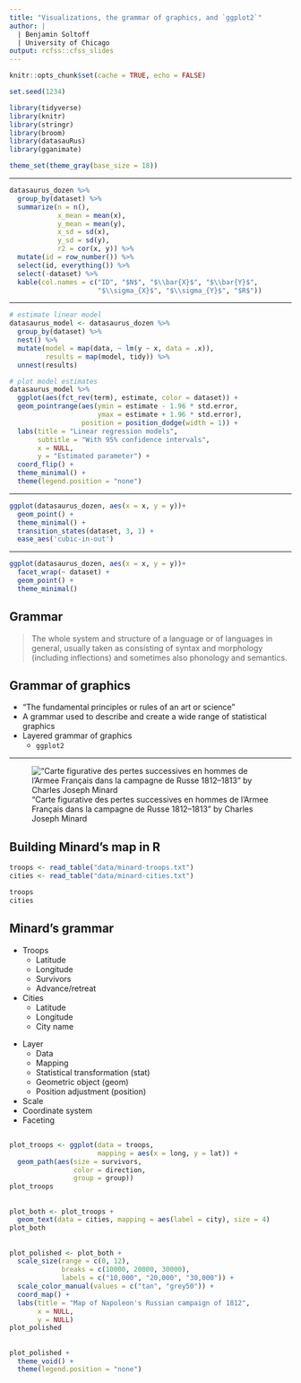 ```yaml
---
title: "Visualizations, the grammar of graphics, and `ggplot2`"
author: |
  | Benjamin Soltoff
  | University of Chicago
output: rcfss::cfss_slides
---
```


```r
knitr::opts_chunk$set(cache = TRUE, echo = FALSE)

set.seed(1234)

library(tidyverse)
library(knitr)
library(stringr)
library(broom)
library(datasauRus)
library(gganimate)

theme_set(theme_gray(base_size = 18))
```

----

```r
datasaurus_dozen %>%
  group_by(dataset) %>%
  summarize(n = n(),
            x_mean = mean(x),
            y_mean = mean(y),
            x_sd = sd(x),
            y_sd = sd(y),
            r2 = cor(x, y)) %>%
  mutate(id = row_number()) %>%
  select(id, everything()) %>%
  select(-dataset) %>%
  kable(col.names = c("ID", "$N$", "$\\bar{X}$", "$\\bar{Y}$",
                      "$\\sigma_{X}$", "$\\sigma_{Y}$", "$R$"))
```

----

```r
# estimate linear model
datasaurus_model <- datasaurus_dozen %>%
  group_by(dataset) %>%
  nest() %>%
  mutate(model = map(data, ~ lm(y ~ x, data = .x)),
         results = map(model, tidy)) %>%
  unnest(results)

# plot model estimates
datasaurus_model %>%
  ggplot(aes(fct_rev(term), estimate, color = dataset)) +
  geom_pointrange(aes(ymin = estimate - 1.96 * std.error,
                      ymax = estimate + 1.96 * std.error),
                  position = position_dodge(width = 1)) +
  labs(title = "Linear regression models",
       subtitle = "With 95% confidence intervals",
       x = NULL,
       y = "Estimated parameter") +
  coord_flip() +
  theme_minimal() +
  theme(legend.position = "none")
```

----

```r
ggplot(datasaurus_dozen, aes(x = x, y = y))+
  geom_point() +
  theme_minimal() +
  transition_states(dataset, 3, 1) + 
  ease_aes('cubic-in-out')
```

----

```r
ggplot(datasaurus_dozen, aes(x = x, y = y))+
  facet_wrap(~ dataset) +
  geom_point() +
  theme_minimal()
```

## Grammar

> The whole system and structure of a language or of languages in general, usually taken as consisting of syntax and morphology (including inflections) and sometimes also phonology and semantics.

## Grammar of graphics

* "The fundamental principles or rules of an art or science"
* A grammar used to describe and create a wide range of statistical graphics
* Layered grammar of graphics
    * `ggplot2`

----

!["Carte figurative des pertes successives en hommes de l'Armee Français dans la campagne de Russe 1812–1813" by Charles Joseph Minard](images/minard.png)

## Building Minard's map in R {.scrollable}

```r
troops <- read_table("data/minard-troops.txt")
cities <- read_table("data/minard-cities.txt")
```

```r
troops
cities
```

## Minard's grammar

<div id="left">
* Troops
    * Latitude
    * Longitude
    * Survivors
    * Advance/retreat
* Cities
    * Latitude
    * Longitude
    * City name
</div>

<div id="right">
* Layer
    * Data
    * Mapping
    * Statistical transformation (stat)
    * Geometric object (geom)
    * Position adjustment (position)
* Scale
* Coordinate system
* Faceting
</div>

## {.scrollable}

```r
plot_troops <- ggplot(data = troops,
                      mapping = aes(x = long, y = lat)) +
  geom_path(aes(size = survivors,
                color = direction,
                group = group))
plot_troops
```

## {.scrollable}

```r
plot_both <- plot_troops + 
  geom_text(data = cities, mapping = aes(label = city), size = 4)
plot_both
```

## {.scrollable}

```r
plot_polished <- plot_both +
  scale_size(range = c(0, 12),
             breaks = c(10000, 20000, 30000),
             labels = c("10,000", "20,000", "30,000")) + 
  scale_color_manual(values = c("tan", "grey50")) +
  coord_map() +
  labs(title = "Map of Napoleon's Russian campaign of 1812",
       x = NULL,
       y = NULL)
plot_polished
```

## {.scrollable}

```r
plot_polished +
  theme_void() +
  theme(legend.position = "none")
```
